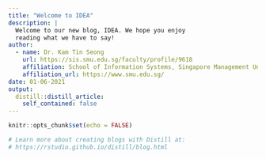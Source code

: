 ```yaml
---
title: "Welcome to IDEA"
description: |
  Welcome to our new blog, IDEA. We hope you enjoy 
  reading what we have to say!
author:
  - name: Dr. Kam Tin Seong 
    url: https://sis.smu.edu.sg/faculty/profile/9618
    affiliation: School of Information Systems, Singapore Management University
    affiliation_url: https://www.smu.edu.sg/
date: 01-06-2021
output:
  distill::distill_article:
    self_contained: false
---
```


```r
knitr::opts_chunk$set(echo = FALSE)

# Learn more about creating blogs with Distill at:
# https://rstudio.github.io/distill/blog.html

```



